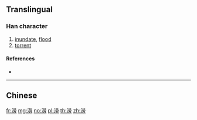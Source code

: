 {{character info/new}}
{{also|澇}}
==Translingual==

===Han character===
{{Han char|rn=85|rad=水|as=07|sn=10|four=|canj=ETBS|ids=⿰氵劳}}

# [[inundate]], [[flood]]
# [[torrent]]

====References====
* {{Han ref|kx=0627.311|hdz=31619.060|uh=6D9D|ud=28061}}

----

==Chinese==
{{zh-see|澇}}

[[fr:涝]]
[[mg:涝]]
[[no:涝]]
[[pl:涝]]
[[th:涝]]
[[zh:涝]]
